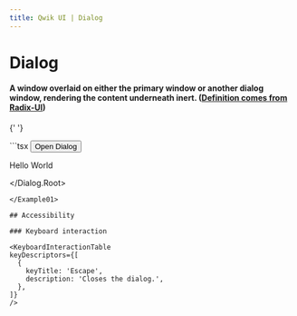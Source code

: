 ```yaml
---
title: Qwik UI | Dialog
---
```



# Dialog

#### A window overlaid on either the primary window or another dialog window, rendering the content underneath inert. ([Definition comes from Radix-UI](https://www.radix-ui.com/docs/primitives/components/dialog))

{' '}

<Example01>
  ```tsx
  <Dialog.Root>
    <Dialog.Trigger>
      <button>Open Dialog</button>
    </Dialog.Trigger>
    <Dialog.Content>
      <p>
        Hello World
      </p>
    </Dialog.Content>

  </Dialog.Root>
  ```
</Example01>

## Accessibility

### Keyboard interaction

<KeyboardInteractionTable
  keyDescriptors={[
    {
      keyTitle: 'Escape',
      description: 'Closes the dialog.',
    },
  ]}
/>
